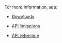 
For more information, see:

- [Downloads](../reference/downloads)

- [API limitations](/en/signaling/reference/limitations)

- [<Vg k="MESS_SDK"/> API reference](/en/signaling/reference/api)
